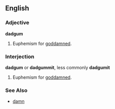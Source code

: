 ==English==

===Adjective===
'''dadgum'''

# Euphemism for [[goddamned]].

===Interjection===
'''dadgum''' or '''dadgummit''', less commonly '''dadgumit'''

# Euphemism for [[goddamned]].

===See Also===
*[[damn dang darn durn|damn]]